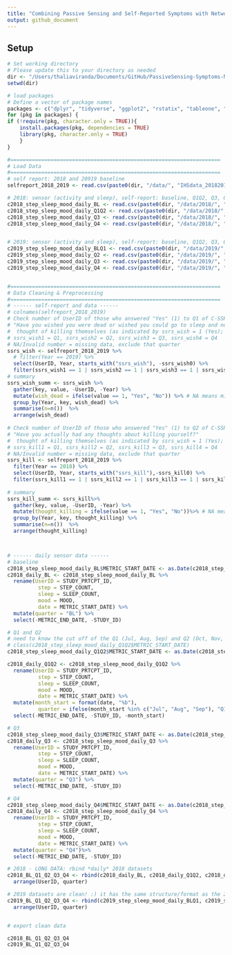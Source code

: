 ```yaml
---
title: "Combining Passive Sensing and Self-Reported Symptoms with Network Analysis to Predict Suicidal Ideation in Medical Residents"
output: github_document
---
```

## Setup
```r
# Set working directory
# Please update this to your directory as needed
dir <- "/Users/thaliaviranda/Documents/GitHub/PassiveSensing-Symptoms-NetworkAnalysis"
setwd(dir)

# load packages
# Define a vector of package names
packages <- c("dplyr", "tidyverse", "ggplot2", "rstatix", "tableone", "lsr")  
for (pkg in packages) {
if (!require(pkg, character.only = TRUE)){
    install.packages(pkg, dependencies = TRUE)
    library(pkg, character.only = TRUE)
    }
}

#====================================================================
# Load Data
#====================================================================
# self report: 2018 and 20919 baseline 
selfreport_2018_2019 <- read.csv(paste0(dir, "/data/", "IHSdata_20182019_03062024.csv"), header = TRUE)

# 2018: sensor (activity and sleep), self-report: baseline, Q1Q2, Q3, Q4
c2018_step_sleep_mood_daily_BL <- read.csv(paste0(dir, "/data/2018/", "US_step_sleep_mood_daily_2018cohort_BL.csv"), header = TRUE)
c2018_step_sleep_mood_daily_Q1Q2 <- read.csv(paste0(dir, "/data/2018/", "US_step_sleep_mood_daily_2018cohort_Q1Q2.csv"), header = TRUE)
c2018_step_sleep_mood_daily_Q3 <- read.csv(paste0(dir, "/data/2018/", "US_step_sleep_mood_daily_2018cohort_Q3.csv"), header = TRUE)
c2018_step_sleep_mood_daily_Q4 <- read.csv(paste0(dir, "/data/2018/", "US_step_sleep_mood_daily_2018cohort_Q4.csv"), header = TRUE)


# 2019: sensor (activity and sleep), self-report: baseline, Q1Q2, Q3, Q4
c2019_step_sleep_mood_daily_BLQ1 <- read.csv(paste0(dir, "/data/2019/", "Step_sleep_mood_daily_2019_BLQ1.csv"), header = TRUE)
c2019_step_sleep_mood_daily_Q2 <- read.csv(paste0(dir, "/data/2019/", "Step_sleep_mood_daily_2019_Q2.csv"), header = TRUE)
c2019_step_sleep_mood_daily_Q3 <- read.csv(paste0(dir, "/data/2019/", "Step_sleep_mood_daily_2019_Q3.csv"), header = TRUE)
c2019_step_sleep_mood_daily_Q4 <- read.csv(paste0(dir, "/data/2019/", "Step_sleep_mood_daily_2019_Q4.csv"), header = TRUE)


#====================================================================
# Data Cleaning & Preprocessing
#====================================================================
# ------ self-report and data ------
# colnames(selfreport_2018_2019)
# Check number of UserID of those who answered "Yes" (1) to Q1 of C-SSRS questionnaire: 
# "Have you wished you were dead or wished you could go to sleep and not wake up?"
#  thought of killing themselves (as indicated by ssrs_wish = 1 (Yes); 2 (No)) at ANY quarter
# ssrs_wish1 = Q1, ssrs_wish2 = Q2, ssrs_wish3 = Q3, ssrs_wish4 = Q4
# NA/Invalid number = missing data, exclude that quarter
ssrs_wish <- selfreport_2018_2019 %>%
  # filter(Year == 2019) %>%
  select(UserID, Year, starts_with("ssrs_wish"), -ssrs_wish0) %>%
  filter(ssrs_wish1 == 1 | ssrs_wish2 == 1 | ssrs_wish3 == 1 | ssrs_wish4 == 1) 
# summary
ssrs_wish_summ <- ssrs_wish %>%
  gather(key, value, -UserID, -Year) %>% 
  mutate(wish_dead = ifelse(value == 1, "Yes", "No")) %>% # NA means missing data, i.e., they did not complete quarterly measure
  group_by(Year, key, wish_dead) %>%
  summarise(n=n())  %>% 
  arrange(wish_dead)
  
# Check number of UserID of those who answered "Yes" (1) to Q2 of C-SSRS questionnaire: 
# "Have you actually had any thoughts about killing yourself?"
#  thought of killing themselves (as indicated by ssrs_wish = 1 (Yes); 2 (No)) at ANY quarter
# ssrs_kill1 = Q1, ssrs_kill2 = Q2, ssrs_kill3 = Q3, ssrs_kill4 = Q4
# NA/Invalid number = missing data, exclude that quarter
ssrs_kill <- selfreport_2018_2019 %>%
  filter(Year == 2018) %>%
  select(UserID, Year, starts_with("ssrs_kill"),-ssrs_kill0) %>%
  filter(ssrs_kill1 == 1 | ssrs_kill2 == 1 | ssrs_kill3 == 1 | ssrs_kill4 == 1) 
 
# summary
ssrs_kill_summ <- ssrs_kill%>%
  gather(key, value, -UserID, -Year) %>% 
  mutate(thought_killing = ifelse(value == 1, "Yes", "No"))%>% # NA means missing data, i.e., they did not complete quarterly measure
  group_by(Year, key, thought_killing) %>%
  summarise(n=n())  %>% 
  arrange(thought_killing)



# ------ daily sensor data ------
# baseline
c2018_step_sleep_mood_daily_BL$METRIC_START_DATE <- as.Date(c2018_step_sleep_mood_daily_BL$METRIC_START_DATE, format = "%d-%b-%y")
c2018_daily_BL <- c2018_step_sleep_mood_daily_BL %>%
  rename(UserID = STUDY_PRTCPT_ID, 
          step = STEP_COUNT, 
          sleep = SLEEP_COUNT,
          mood = MOOD, 
          date = METRIC_START_DATE) %>% 
  mutate(quarter = "BL") %>%
  select(-METRIC_END_DATE, -STUDY_ID)

# Q1 and Q2
# need to know the cut off of the Q1 (Jul, Aug, Sep) and Q2 (Oct, Nov, Dec)
# class(c2018_step_sleep_mood_daily_Q1Q2$METRIC_START_DATE)
c2018_step_sleep_mood_daily_Q1Q2$METRIC_START_DATE <- as.Date(c2018_step_sleep_mood_daily_Q1Q2$METRIC_START_DATE, format = "%d-%b-%y")

c2018_daily_Q1Q2 <- c2018_step_sleep_mood_daily_Q1Q2 %>%
  rename(UserID = STUDY_PRTCPT_ID, 
          step = STEP_COUNT, 
          sleep = SLEEP_COUNT,
          mood = MOOD, 
          date = METRIC_START_DATE) %>% 
  mutate(month_start = format(date, "%b"), 
          quarter = ifelse(month_start %in% c("Jul", "Aug", "Sep"), "Q1", "Q2")) %>%
  select(-METRIC_END_DATE, -STUDY_ID, -month_start) 

# Q3
c2018_step_sleep_mood_daily_Q3$METRIC_START_DATE <- as.Date(c2018_step_sleep_mood_daily_Q3$METRIC_START_DATE, format = "%d-%b-%y")
c2018_daily_Q3 <- c2018_step_sleep_mood_daily_Q3 %>%
  rename(UserID = STUDY_PRTCPT_ID, 
          step = STEP_COUNT, 
          sleep = SLEEP_COUNT,
          mood = MOOD, 
          date = METRIC_START_DATE) %>% 
  mutate(quarter = "Q3") %>%
  select(-METRIC_END_DATE, -STUDY_ID)

# Q4
c2018_step_sleep_mood_daily_Q4$METRIC_START_DATE <- as.Date(c2018_step_sleep_mood_daily_Q4$METRIC_START_DATE, format = "%d-%b-%y")
c2018_daily_Q4 <- c2018_step_sleep_mood_daily_Q4 %>%
  rename(UserID = STUDY_PRTCPT_ID, 
          step = STEP_COUNT, 
          sleep = SLEEP_COUNT,
          mood = MOOD, 
          date = METRIC_START_DATE) %>% 
  mutate(quarter = "Q4")%>%
  select(-METRIC_END_DATE, -STUDY_ID)

# 2018 - LONG DATA: rbind *daily* 2018 datasets
c2018_BL_Q1_Q2_Q3_Q4 <- rbind(c2018_daily_BL, c2018_daily_Q1Q2, c2018_daily_Q3, c2018_daily_Q4) %>% 
  arrange(UserID, quarter)

# 2019 datasets are clean! :) it has the same structure/format as the 2018 dataset I created above
c2019_BL_Q1_Q2_Q3_Q4 <- rbind(c2019_step_sleep_mood_daily_BLQ1, c2019_step_sleep_mood_daily_Q2, c2019_step_sleep_mood_daily_Q3, c2019_step_sleep_mood_daily_Q4) %>% 
  arrange(UserID, quarter)


# export clean data 

c2018_BL_Q1_Q2_Q3_Q4
c2019_BL_Q1_Q2_Q3_Q4

```

